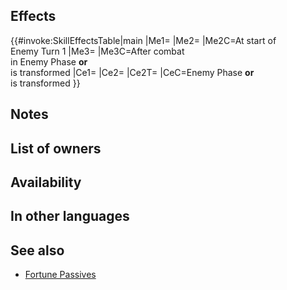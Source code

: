 {{Passive
|name=Atk/Spd Fortune
|type=A
|exclusive=0
|canUseWeapon={{WeaponList|Beast}}
|canUseMove={{MoveList|All}}
|properties=random_owner
|1name=Atk/Spd Fortune
|alt1name=Atk Spd Fortune
|1tagid=SID_攻撃速さの共栄
|1effect=If unit can transform, transformation effects gain "if unit is within 2 spaces of a beast or dragon ally, or if number of adjacent allies other than beast or dragon allies ≤ 2" as a trigger condition (in addition to existing conditions).<br><br>If defending in Aether Raids, at the start of enemy turn 1, if conditions for transforming are met, unit transforms.<br><br>If unit is transformed or if foe initiates combat, grants Atk/Spd+8 to unit and neutralizes foe's bonuses to Spd/Def during combat, and restores 7 HP to unit after combat.
|1cost=300
|1required=Atk/Spd Form 3
}}
==Effects==
{{#invoke:SkillEffectsTable|main
|Me1={{Eft|Added Transform Condition|if a {{Cwti|group=1|Dragon,Beast}} [[Dragon]]/[[Beast]]<br>{{Tgt|Ally}} is [[within 2 spaces]] '''or''' [[adjacent]]<br>non-[[Dragon]]/[[Beast]] {{Tgt|Allies}} ≤ 2}}
|Me2={{Eft|AR-D Transform}}
|Me2C=At start of<br>Enemy Turn 1
|Me3={{Eft|Heal|7}}
|Me3C=After combat<br>in Enemy Phase '''or'''<br>{{Tgt|Unit}} is transformed
|Ce1={{Eft|Temporary buffs|Atk/Spd|8}}
|Ce2={{Eft|Neutralize Bonus|Spd/Def}}
|Ce2T={{Tgt|Foe}}
|CeC=Enemy Phase '''or'''<br>{{Tgt|Unit}} is transformed
}}

==Notes==
{{TransformConditionAdd}}
{{IfUnitTransforms}}
{{IfFoeInitiates}}
{{Temporary buffs}}
{{Bonus neutralization}}
{{After combat healing}}
==List of owners==
{{Skill Hero List}}
==Availability==
{{PassiveFocusList}}
{{PassiveDistributionList}}
{{PassiveCombatManualList}}
==In other languages==
{{OtherLanguages
|english=Atk/Spd Fortune
|japanese=
|german=
|spanishEU=
|spanishLA=
|french=
|italian=
|chineseTW=
|portuguese=
}}
==See also==
{{See also skills|cond=(Description LIKE '%If unit can transform, transformation effects gain%' OR Description LIKE '%If defending in Aether Raids, at the start of enemy turn 1%') AND Exclusive='1'}}
* [[Skill families/A Passives#Fortune|Fortune Passives]]
{{Passives Navbox|A}}